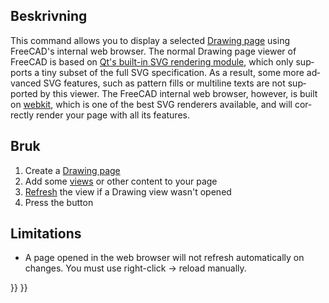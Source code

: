 <languages/>
<div lang="en" dir="ltr" class="mw-content-ltr">
{{docnav|[[Drawing_Clip|Clip]]|[[Drawing_Orthoviews|Ortho Views]]|[[Drawing_Workbench|Drawing Workbench]]|IconL=Drawing_Clip.png|IconC=Workbench_Drawing.svg|IconR=Drawing_Orthoviews.png}}
</div>

{{GuiCommand/sv|Name=Drawing Openbrowser|Name/sv=Drawing Openbrowser|Workbenches=[[Drawing Workbench/sv|Drawing]], Complete|MenuLocation=Drawing → Open Browser|Shortcut=none}}

<span id="Description"></span>
==Beskrivning==

<div lang="en" dir="ltr" class="mw-content-ltr">
This command allows you to display a selected [[Drawing Landscape A3|Drawing page]] using FreeCAD's internal web browser. The normal Drawing page viewer of FreeCAD is based on [http://qt-project.org/doc/qt-5.0/qtsvg/svgrendering.html Qt's built-in SVG rendering module], which only supports a tiny subset of the full SVG specification. As a result, some more advanced SVG features, such as pattern fills or multiline texts are not supported by this viewer. The FreeCAD internal web browser, however, is built on [https://en.wikipedia.org/wiki/WebKit webkit], which is one of the best SVG renderers available, and will correctly render your page with all its features.
</div>

<span id="Usage"></span>
<div class="mw-translate-fuzzy">
==Bruk==
</div>

<div lang="en" dir="ltr" class="mw-content-ltr">
# Create a [[Drawing Landscape A3|Drawing page]]
# Add some [[Drawing View|views]] or other content to your page
# [[Std_Refresh|Refresh]] the view if a Drawing view wasn't opened
# Press the {{KEY|[[Image:Drawing Openbrowser.png|16px]] [[Drawing Openbrowser]]}} button
</div>

<div lang="en" dir="ltr" class="mw-content-ltr">
== Limitations ==
</div>

<div lang="en" dir="ltr" class="mw-content-ltr">
* A page opened in the web browser will not refresh automatically on changes. You must use right-click → reload manually.
</div>

<div lang="en" dir="ltr" class="mw-content-ltr">
{{docnav|[[Drawing_Clip|Clip]]|[[Drawing_Orthoviews|Ortho Views]]|[[Drawing_Workbench|Drawing Workbench]]|IconL=Drawing_Clip.png|IconC=Workbench_Drawing.svg|IconR=Drawing_Orthoviews.png}}
</div>

{{Drawing Tools navi{{#translation:}}}}
{{Userdocnavi{{#translation:}}}}